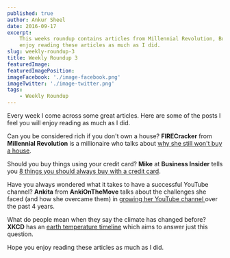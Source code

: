 ```yaml
---
published: true
author: Ankur Sheel
date: 2016-09-17
excerpt:
    This weeks roundup contains articles from Millennial Revolution, Business Insider, AnkiOnTheMove and XKCD. Hope you
    enjoy reading these articles as much as I did.
slug: weekly-roundup-3
title: Weekly Roundup 3
featuredImage:
featuredImagePosition:
imageFacebook: './image-facebook.png'
imageTwitter: './image-twitter.png'
tags:
    - Weekly Roundup
---
```


Every week I come across some great articles. Here are some of the posts I feel you will enjoy reading as much as I did.

Can you be considered rich if you don't own a house? **FIRECracker** from **Millennial Revolution** is a millionaire who
talks about
[why she still won't buy a house](http://www.millennial-revolution.com/rent/disowned-millionaire-still-wont-buy-house/).

Should you buy things using your credit card? **Mike** at **Business Insider** tells you
[8 things you should always buy with a credit card](http://www.businessinsider.com.au/things-you-should-always-buy-with-a-credit-card-2016-8).

Have you always wondered what it takes to have a successful YouTube channel? **Ankita** from **AnkiOnTheMove** talks
about the challenges she faced (and how she overcame them) in
[growing her YouTube channel ](https://www.linkedin.com/pulse/how-i-started-grew-my-youtube-channel-ankita-sinha)over
the past 4 years.

What do people mean when they say the climate has changed before? **XKCD** has an
[earth temperature timeline](http://xkcd.com/1732/) which aims to answer just this question.

Hope you enjoy reading these articles as much as I did.
